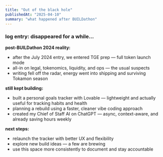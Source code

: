```yaml
---
title: "Out of the black hole"
publishedAt: "2025-04-10"
summary: "what happened after BUILDathon"
---
```


### log entry: disappeared for a while...

**post-BUILDathon 2024 reality:**

- after the July 2024 entry, we entered TGE prep — full token launch mode
- all-in on legal, tokenomics, liquidity, and ops — the usual suspects
- writing fell off the radar, energy went into shipping and surviving Tokamon season

**still kept building:**

- built a personal goals tracker with Lovable — lightweight and actually useful for tracking habits and health
- planning a rebuild using a faster, cleaner vibe coding approach
- created my Chief of Staff AI on ChatGPT — async, context-aware, and already saving hours weekly

**next steps:**

- relaunch the tracker with better UX and flexibility
- explore new build ideas — a few are brewing
- use this space more consistently to document and stay accountable
